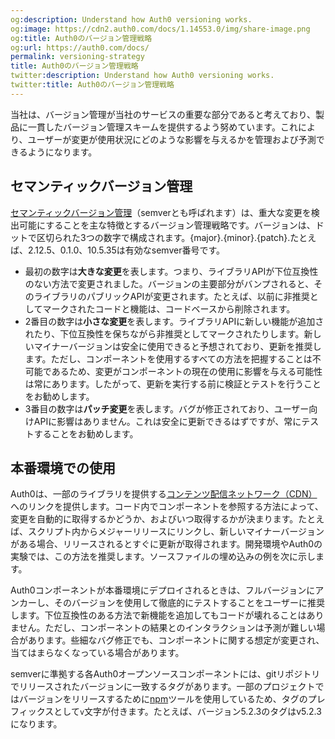 ```yaml
---
og:description: Understand how Auth0 versioning works.
og:image: https://cdn2.auth0.com/docs/1.14553.0/img/share-image.png
og:title: Auth0のバージョン管理戦略
og:url: https://auth0.com/docs/
permalink: versioning-strategy
title: Auth0のバージョン管理戦略
twitter:description: Understand how Auth0 versioning works.
twitter:title: Auth0のバージョン管理戦略
---
```


当社は、バージョン管理が当社のサービスの重要な部分であると考えており、製品に一貫したバージョン管理スキームを提供するよう努めています。これにより、ユーザーが変更が使用状況にどのような影響を与えるかを管理および予測できるようになります。

## セマンティックバージョン管理

[セマンティックバージョン管理](http://semver.org)（semverとも呼ばれます）は、重大な変更を検出可能にすることを主な特徴とするバージョン管理戦略です。バージョンは、ドットで区切られた3つの数字で構成されます。{major}.{minor}.{patch}.たとえば、2.12.5、0.1.0、10.5.35は有効なsemver番号です。

* 最初の数字は**大きな変更**を表します。つまり、ライブラリAPIが下位互換性のない方法で変更されました。バージョンの主要部分がバンプされると、そのライブラリのパブリックAPIが変更されます。たとえば、以前に非推奨としてマークされたコードと機能は、コードベースから削除されます。
* 2番目の数字は**小さな変更**を表します。ライブラリAPIに新しい機能が追加されたり、下位互換性を保ちながら非推奨としてマークされたりします。新しいマイナーバージョンは安全に使用できると予想されており、更新を推奨します。ただし、コンポーネントを使用するすべての方法を把握することは不可能であるため、変更がコンポーネントの現在の使用に影響を与える可能性は常にあります。したがって、更新を実行する前に検証とテストを行うことをお勧めします。
* 3番目の数字は**パッチ変更**を表します。バグが修正されており、ユーザー向けAPIに影響はありません。これは安全に更新できるはずですが、常にテストすることをお勧めします。

## 本番環境での使用

Auth0は、一部のライブラリを提供する[コンテンツ配信ネットワーク（CDN）](https://en.wikipedia.org/wiki/Content_delivery_network)へのリンクを提供します。コード内でコンポーネントを参照する方法によって、変更を自動的に取得するかどうか、およびいつ取得するかが決まります。たとえば、スクリプト内からメジャーリリースにリンクし、新しいマイナーバージョンがある場合、リリースされるとすぐに更新が取得されます。開発環境やAuth0の実験では、この方法を推奨します。ソースファイルの埋め込みの例を次に示します。



Auth0コンポーネントが本番環境にデプロイされるときは、フルバージョンにアンカーし、そのバージョンを使用して徹底的にテストすることをユーザーに推奨します。下位互換性のある方法で新機能を追加してもコードが壊れることはありません。ただし、コンポーネントの結果とのインタラクションは予測が難しい場合があります。些細なバグ修正でも、コンポーネントに関する想定が変更され、当てはまらなくなっている場合があります。

semverに準拠する各Auth0オープンソースコンポーネントには、gitリポジトリでリリースされたバージョンに一致するタグがあります。一部のプロジェクトではバージョンをリリースするために[npm](https://npmjs.com)ツールを使用しているため、タグのプレフィックスとして`v`文字が付きます。たとえば、バージョン5.2.3のタグはv5.2.3になります。